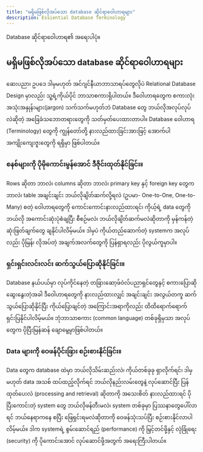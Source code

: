 ```yaml
---
title: "မရှိမဖြစ်လိုအပ်သော database ဆိုင်ရာဝေါဟာရများ"
description: Essiential Database Terminology
---
```


<Aside title="ရည်ရွယ်ချက်">
    Database ဆိုင်ရာဝေါဟာရ၏ အရေးပါပုံ။
</Aside>

## မရှိမဖြစ်လိုအပ်သော database ဆိုင်ရာဝေါဟာရများ

ဆေးပညာ၊ ဥပဒေ ဒါမှမဟုတ် အင်ဂျင်နီယာဘာသာရပ်တွေလိုပဲ Relational Database Design မှာလည်း သူ့ရဲ့ကိုယ်ပိုင် ဘာသာစကားရှိပါတယ်။ 
ဒီဝေါဟာရတွေက စကားလုံးအသုံးအနှုန်းများ(jargon) သက်သက်မဟုတ်ဘဲ Database တွေ ဘယ်လိုအလုပ်လုပ်လဲဆိုတဲ့ အခြေခံသဘောတရားတွေကို သတ်မှတ်ပေးထားတာပါ။ 
Database ဝေါဟာရ (Terminology) တွေကို ကျွန်တော်တို့ နားလည်ထားခြင်းအားဖြင့် အောက်ပါ အကျိုးကျေးဇူးတွေကို ရရှိမှာ ဖြစ်ပါတယ်။

### စနစ်များကို ပိုမိုကောင်းမွန်အောင် ဒီဇိုင်းထုတ်နိုင်ခြင်း။
Rows ဆိုတာ ဘာလဲ၊ columns  ဆိုတာ ဘာလဲ၊ primary key နှင့် foreign key တွေက ဘာလဲ၊ table အချင်းချင်း ဘယ်လိုချိတ်ဆက်လို့ရလဲ (ဥပမာ- One-to-One, One-to-Many) စတဲ့ ဝေါဟာရတွေကို
ကောင်းကောင်းနားလည်ထားရင်၊ ကိုယ့်ရဲ့ data တွေကို ဘယ်လို အကောင်းဆုံးပုံစံချပြီး စီစဉ်မလဲ၊ ဘယ်လိုချိတ်ဆက်မလဲဆိုတာကို မှန်ကန်တဲ့ ဆုံးဖြတ်ချက်တွေ ချနိုင်ပါလိမ့်မယ်။ 
ဒါမှပဲ ကိုယ်တည်ဆောက်တဲ့ systemက အလုပ်လည်း ပိုမြန်၊ လိုအပ်တဲ့ အချက်အလက်တွေကို ပြန်ရှာရလည်း ပိုလွယ်ကူမှာပါ။

### ရှင်းရှင်းလင်းလင်း ဆက်သွယ်ပြောဆိုနိုင်ခြင်း။
Database နယ်ပယ်မှာ လုပ်ကိုင်နေတဲ့ တခြားဆော့ဖ်ဝဲလ်ပညာရှင်တွေနှင့် စကားပြောဆို ဆွေးနွေးတဲ့အခါ ဒီဝေါဟာရတွေကို နားလည်ထားလျှင် အချင်းချင်း အလွယ်တကူ ဆက်သွယ်ပြောဆိုနိုင်ပြီး ကိုယ်ပြောချင်တဲ့ အကြောင်းအရာကိုလည်း ထိထိရောက်ရောက် ရှင်းပြနိုင်ပါလိမ့်မယ်။ 
ဘုံဘာသာစကား (common language) တစ်ခုရှိမှသာ အလုပ်တွေက ပိုပြီးမြန်ဆန် ချောမွေ့မှာဖြစ်ပါတယ်။

### Data များကို ဝေဖန်ပိုင်းခြား စဉ်းစားနိုင်ခြင်း။
Data တွေက database ထဲမှာ ဘယ်လိုသိမ်းဆည်းလဲ၊ ကိုယ်တစ်ခုခု ရှာလိုက်ရင်၊ ဒါမှမဟုတ် data အသစ် ထပ်ထည့်လိုက်ရင် ဘယ်လိုနည်းလမ်းတွေနဲ့ လုပ်ဆောင်ပြီး ပြန်ထုတ်ပေးလဲ (processing and retrieval) ဆိုတာကို အသေးစိတ် နားလည်ထားရင် 
ပိုပြီးကောင်းတဲ့ system တွေ ဘယ်လိုဖန်တီးမလဲ၊ system တစ်ခုမှာ ပြဿနာတွေပေါ်လာရင် ဘယ်နေရာကနေ စပြီး ဖြေရှင်းရမလဲဆိုတာကို ဝေဖန်သုံးသပ်ပြီး စဉ်းစားနိုင်လာပါလိမ့်မယ်။ 
ဒါက systemရဲ့ စွမ်းဆောင်ရည် (performance) ကို မြှင့်တင်ဖို့နှင့် လုံခြုံရေး (security) ကို ပိုကောင်းအောင် လုပ်ဆောင်ဖို့အတွက် အရေးကြီးပါတယ်။

